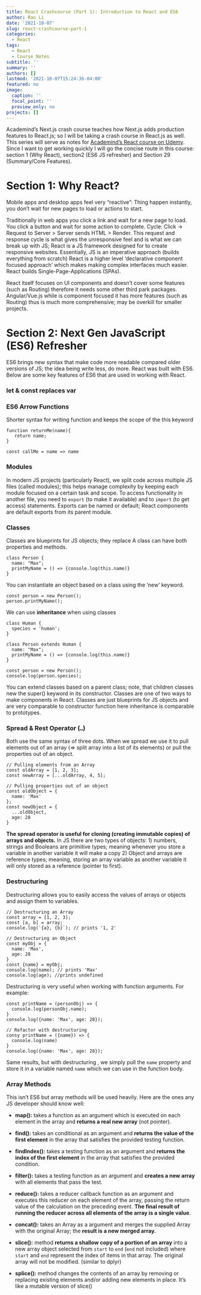```yaml
---
title: React Crashcourse (Part 1): Introduction to React and ES6
author: Ran Li
date: '2021-10-07'
slug: react-crashcourse-part-1
categories:
  - React
tags:
  - React
  - Course Notes
subtitle: ''
summary: ''
authors: []
lastmod: '2021-10-07T15:24:36-04:00'
featured: no
image:
  caption: ''
  focal_point: ''
  preview_only: no
projects: []
---
```


Academind's Next.js crash course teaches how Next.js adds production features to React.js; so I will be taking a crash course in React.js as well. This series will serve as notes for [Academind's React course on Udemy](Next.js). Since I want to get working quickly I will go the concise route in this course: section 1 (Why React), section2 (ES6 JS refresher) and Section 29 (Summary/Core Features).

# Section 1: Why React?

Mobile apps and desktop apps feel very "reactive": Thing happen instantly, you don't wait for new pages to load or actions to start.

Traditionally in web apps you click a link and wait for a new page to load. You click a button and wait for some action to complete. Cycle: Click -\> Request to Server \> Server sends HTML \> Render. This request and response cycle is what gives the unresponsive feel and is what we can break up with JS; React is a JS framework designed for to create responsive websites. Essentially, JS is an imperative approach (builds everything from scratch) React is a higher level 'declarative component focused approach' which makes making complex interfaces much easier. React builds Single-Page-Applications (SPAs).

React itself focuses on UI components and doesn't cover some features (such as Routing) therefore it needs some other third park packages. Angular/Vue.js while is component focused it has more features (such as Routing) thus is much more comprehensive; may be overkill for smaller projects.

# Section 2: Next Gen JavaScript (ES6) Refresher

ES6 brings new syntax that make code more readable compared older versions of JS; the idea being write less, do more. React was built with ES6. Below are some key features of ES6 that are used in working with React.

### **let** & **const** replaces **var** 

### **ES6 Arrow Functions**

Shorter syntax for writing function and keeps the scope of the this keyword

``` .javascript
function returnMe(name){
   return name;
}

const callMe = name => name
```

### Modules

In modern JS projects (particularly React), we split code across multiple JS files (called modules); this helps manage complexity by keeping each module focused on a certain task and scope. To access functionality in another file, you need to `export` (to make it available) and to `import` (to get access) statements. Exports can be named or default; React components are default exports from its parent module.

### Classes

Classes are blueprints for JS objects; they replace A class can have both properties and methods.

``` .javascript
class Person {
  name: "Max";
  printMyName = () => {console.log(this.name)}
}
```

You can instantiate an object based on a class using the 'new' keyword.

``` .javascript
const person = new Person();
person.printMyName();
```

We can use **inheritance** when using classes

``` .javascript
class Human {
  species = 'human';
}

class Person extends Human {
  name: "Max";
  printMyName = () => {console.log(this.name)}
}

const person = new Person();
console.log(person.species);
```

You can extend classes based on a parent class; note, that children classes new the super() keyword in its constructor. Classes are one of two ways to make components in React. Classes are just blueprints for JS objects and are very comparable to constructor function here inheritance is comparable to prototypes.

### Spread & Rest Operator (`…`)

Both use the same syntax of three dots. When we spread we use it to pull elements out of an array (=\> split array into a list of its elements) or pull the properties out of an object.

``` .javascript
// Pulling elements from an Array
const oldArray = [1, 2, 3];
const newArray = [...oldArray, 4, 5];

// Pulling properties out of an object
const oldObject = {
  name: 'Max'
};
const newObject = {
  ...oldObject,
  age: 28
}
```

**The spread operator is useful for cloning (creating immutable copies) of arrays and objects.** In JS there are two types of objects: 1) numbers, strings and Booleans are primitive types; meaning whenever you store a variable in another variable it will make a copy 2) Object and arrays are reference types; meaning, storing an array variable as another variable it will only stored as a reference (pointer to first).

### Destructuring

Destructuring allows you to easily access the values of arrays or objects and assign them to variables.

``` .javascript
// Destructuring an Array
const array = [1, 2, 3];
const [a, b] = array;
console.log(`{a}, {b}`); // prints '1, 2'

// Destructuring an Object
const myObj = {
  name: 'Max',
  age: 28
}
const {name} = myObj;
console.log(name); // prints 'Max'
console.log(age); //prints undefined
```

Destructuring is very useful when working with function arguments. For example:

``` .javascript
const printName = (personObj) => {
  console.log(personObj.name);
}
console.log({name: 'Max', age: 28});

// Refactor with destructuring
consy printName = ({name}) => {
  console.log(name)
}
console.log({name: 'Max', age: 28});
```

Same results, but with destructuring , we simply pull the `name` property and store it in a variable named `name` which we can use in the function body.

### Array Methods

This isn't ES6 but array methods will be used heavily. Here are the ones any JS developer should know well:

-   **map():** takes a function as an argument which is executed on each element in the array and **returns a real new array** (not pointer).

-   **find():** takes an conditional as an argument and **returns the value of the first element** in the array that satisfies the provided testing function.

-   **findIndex():** takes a testing function as an argument and **returns the index of the first element** in the array that satisfies the provided condition.

-   **filter():** takes a testing function as an argument and **creates a new array** with all elements that pass the test.

-   **reduce():** takes a reducer callback function as an argument and executes this reducer on each element of the array, passing the return value of the calculation on the preceding event. **The final result of running the reducer across all elements of the array is a single value**.

-   **concat():** takes an Array as a argument and merges the supplied Array with the original Array; the **result is a new merged array.**

-   **slice():** method **returns a shallow copy of a portion of an array** into a new array object selected from `start` to `end` (`end` not included) where `start` and `end` represent the index of items in that array. The original array will not be modified. (similar to dplyr)

-   **splice():** method changes the contents of an array by removing or replacing existing elements and/or adding new elements in place. It's like a mutable version of slice()
